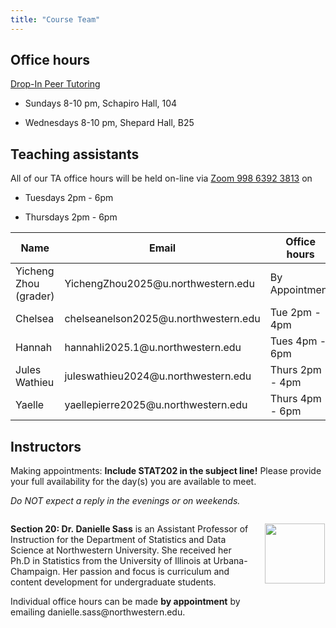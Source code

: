 ---
title: "Course Team"
---

## Office hours

[Drop-In Peer Tutoring](https://www.northwestern.edu/academic-support-learning/course-support/drop-in-peer-tutoring.html)

-   Sundays 8-10 pm, Schapiro Hall, 104

-   Wednesdays 8-10 pm, Shepard Hall, B25

## Teaching assistants

All of our TA office hours will be held on-line via [Zoom 998 6392 3813](https://northwestern.zoom.us/j/99863923813) on

-   Tuesdays 2pm - 6pm

-   Thursdays 2pm - 6pm

| Name                  | Email                                 | Office hours    |
|----------------------|---------------------------------|------------------|
| Yicheng Zhou (grader) | YichengZhou2025\@u.northwestern.edu   | By Appointment  |
| Chelsea               | chelseanelson2025\@u.northwestern.edu | Tue 2pm - 4pm   |
| Hannah                | hannahli2025.1\@u.northwestern.edu    | Tues 4pm - 6pm  |
| Jules Wathieu         | juleswathieu2024\@u.northwestern.edu  | Thurs 2pm - 4pm |
| Yaelle                | yaellepierre2025\@u.northwestern.edu  | Thurs 4pm - 6pm |

## Instructors

Making appointments: **Include STAT202 in the subject line!** Please provide your full availability for the day(s) you are available to meet.

*Do NOT expect a reply in the evenings or on weekends.*

::: columns
::: {.column width="80%"}
**Section 20: Dr. Danielle Sass** is an Assistant Professor of Instruction for the Department of Statistics and Data Science at Northwestern University. She received her Ph.D in Statistics from the University of Illinois at Urbana-Champaign. Her passion and focus is curriculum and content development for undergraduate students.

Individual office hours can be made **by appointment** by emailing danielle.sass\@northwestern.edu.
:::

::: {.column width="20%"}
![](images/ta/profile_sass.jpg){height="1in"}
:::
:::

<!-- ::: columns -->

<!-- ::: {.column width="80%"} -->

<!-- **Section 21: Dr. Arend Kuyper** is an Associate Professor of Instruction for the Department of Statistics and Data Science at Northwestern University. Individual office hours can be made **by appointment** by emailing a-kuyper\@northwestern.edu -->

<!-- ::: -->

<!-- ::: {.column width="20%"} -->

<!-- ![](images/ta/profile_kuyper.jpg){height="1in"} -->

<!-- ::: -->

<!-- ::: -->
